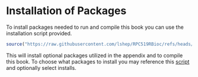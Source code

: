 # Installation of Packages

To install packages needed to run and compile this book you can use the
installation script provided.

```r

source("https://raw.githubusercontent.com/lshep/RPC519RBioc/refs/heads/main/installationScript.R")
```

This will install optional packages utilized in the appendix and to compile this
book. To choose what packages to install you may reference this
[script](https://raw.githubusercontent.com/lshep/RPC519RBioc/refs/heads/main/installationScript.R)
and optionally select installs.